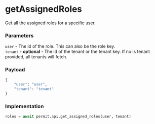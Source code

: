 # getAssignedRoles

Get all the assigned roles for a specific user.

### Parameters

`user` - The id of the role. This can also be the role key.<br/>
`tenant` - **optional** - The id of the tenant or the tenant key. If no is tenant provided, all tenants will fetch.<br/>

### Payload

```python
{
	"user": "user",
	"tenant": "tenant"
}
```

### Implementation

```python
roles = await permit.api.get_assigned_roles(user, tenant)
```
